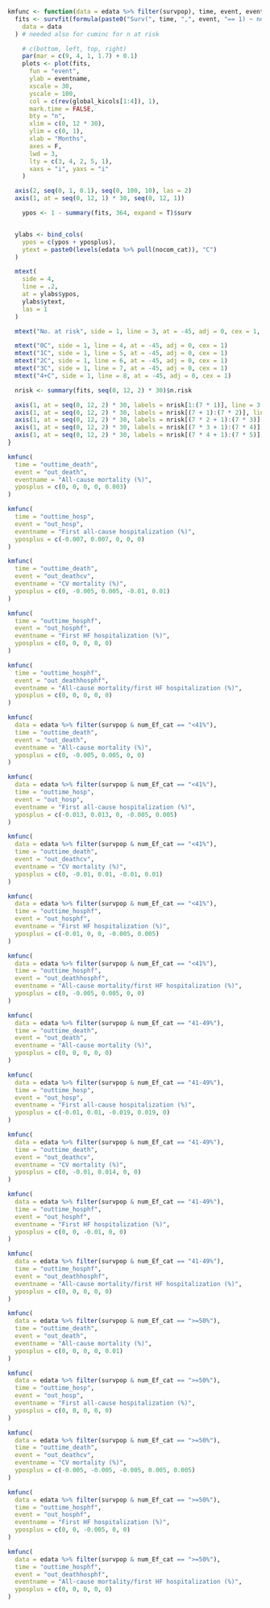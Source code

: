 ```r

kmfunc <- function(data = edata %>% filter(survpop), time, event, eventname, yposplus = rep(0, 5)) {
  fits <- survfit(formula(paste0("Surv(", time, ",", event, "== 1) ~ nocom_cat")),
    data = data
  ) # needed also for cuminc for n at risk

    # c(bottom, left, top, right)
    par(mar = c(9, 4, 1, 1.7) + 0.1)
    plots <- plot(fits,
      fun = "event",
      ylab = eventname,
      xscale = 30,
      yscale = 100,
      col = c(rev(global_kicols[1:4]), 1),
      mark.time = FALSE,
      bty = "n",
      xlim = c(0, 12 * 30),
      ylim = c(0, 1),
      xlab = "Months",
      axes = F,
      lwd = 3,
      lty = c(3, 4, 2, 5, 1),
      xaxs = "i", yaxs = "i"
    )

  axis(2, seq(0, 1, 0.1), seq(0, 100, 10), las = 2)
  axis(1, at = seq(0, 12, 1) * 30, seq(0, 12, 1))

    ypos <- 1 - summary(fits, 364, expand = T)$surv


  ylabs <- bind_cols(
    ypos = c(ypos + yposplus),
    ytext = paste0(levels(edata %>% pull(nocom_cat)), "C")
  )

  mtext(
    side = 4,
    line = .2,
    at = ylabs$ypos,
    ylabs$ytext,
    las = 1
  )

  mtext("No. at risk", side = 1, line = 3, at = -45, adj = 0, cex = 1, font = 2)

  mtext("0C", side = 1, line = 4, at = -45, adj = 0, cex = 1)
  mtext("1C", side = 1, line = 5, at = -45, adj = 0, cex = 1)
  mtext("2C", side = 1, line = 6, at = -45, adj = 0, cex = 1)
  mtext("3C", side = 1, line = 7, at = -45, adj = 0, cex = 1)
  mtext("4+C", side = 1, line = 8, at = -45, adj = 0, cex = 1)

  nrisk <- summary(fits, seq(0, 12, 2) * 30)$n.risk

  axis(1, at = seq(0, 12, 2) * 30, labels = nrisk[1:(7 * 1)], line = 3, tick = FALSE, cex.axis = 1)
  axis(1, at = seq(0, 12, 2) * 30, labels = nrisk[(7 + 1):(7 * 2)], line = 4, tick = FALSE, cex.axis = 1)
  axis(1, at = seq(0, 12, 2) * 30, labels = nrisk[(7 * 2 + 1):(7 * 3)], line = 5, tick = FALSE, cex.axis = 1)
  axis(1, at = seq(0, 12, 2) * 30, labels = nrisk[(7 * 3 + 1):(7 * 4)], line = 6, tick = FALSE, cex.axis = 1)
  axis(1, at = seq(0, 12, 2) * 30, labels = nrisk[(7 * 4 + 1):(7 * 5)], line = 7, tick = FALSE, cex.axis = 1)
}
```

```r
kmfunc(
  time = "outtime_death",
  event = "out_death",
  eventname = "All-cause mortality (%)",
  yposplus = c(0, 0, 0, 0, 0.003)
)
```

```r
kmfunc(
  time = "outtime_hosp",
  event = "out_hosp",
  eventname = "First all-cause hospitalization (%)",
  yposplus = c(-0.007, 0.007, 0, 0, 0)
)
```

```r
kmfunc(
  time = "outtime_death",
  event = "out_deathcv",
  eventname = "CV mortality (%)",
  yposplus = c(0, -0.005, 0.005, -0.01, 0.01)
)
```

```r
kmfunc(
  time = "outtime_hosphf",
  event = "out_hosphf",
  eventname = "First HF hospitalization (%)",
  yposplus = c(0, 0, 0, 0, 0)
)
```

```r
kmfunc(
  time = "outtime_hosphf",
  event = "out_deathhosphf",
  eventname = "All-cause mortality/first HF hospitalization (%)",
  yposplus = c(0, 0, 0, 0, 0)
)
```

```r
kmfunc(
  data = edata %>% filter(survpop & num_Ef_cat == "<41%"),
  time = "outtime_death",
  event = "out_death",
  eventname = "All-cause mortality (%)",
  yposplus = c(0, -0.005, 0.005, 0, 0)
)
```

```r
kmfunc(
  data = edata %>% filter(survpop & num_Ef_cat == "<41%"),
  time = "outtime_hosp",
  event = "out_hosp",
  eventname = "First all-cause hospitalization (%)",
  yposplus = c(-0.013, 0.013, 0, -0.005, 0.005)
)
```

```r
kmfunc(
  data = edata %>% filter(survpop & num_Ef_cat == "<41%"),
  time = "outtime_death",
  event = "out_deathcv",
  eventname = "CV mortality (%)",
  yposplus = c(0, -0.01, 0.01, -0.01, 0.01)
)
```

```r
kmfunc(
  data = edata %>% filter(survpop & num_Ef_cat == "<41%"),
  time = "outtime_hosphf",
  event = "out_hosphf",
  eventname = "First HF hospitalization (%)",
  yposplus = c(-0.01, 0, 0, -0.005, 0.005)
)
```

```r
kmfunc(
  data = edata %>% filter(survpop & num_Ef_cat == "<41%"),
  time = "outtime_hosphf",
  event = "out_deathhosphf",
  eventname = "All-cause mortality/first HF hospitalization (%)",
  yposplus = c(0, -0.005, 0.005, 0, 0)
)
```

```r
kmfunc(
  data = edata %>% filter(survpop & num_Ef_cat == "41-49%"),
  time = "outtime_death",
  event = "out_death",
  eventname = "All-cause mortality (%)",
  yposplus = c(0, 0, 0, 0, 0)
)
```

```r
kmfunc(
  data = edata %>% filter(survpop & num_Ef_cat == "41-49%"),
  time = "outtime_hosp",
  event = "out_hosp",
  eventname = "First all-cause hospitalization (%)",
  yposplus = c(-0.01, 0.01, -0.019, 0.019, 0)
)
```

```r
kmfunc(
  data = edata %>% filter(survpop & num_Ef_cat == "41-49%"),
  time = "outtime_death",
  event = "out_deathcv",
  eventname = "CV mortality (%)",
  yposplus = c(0, -0.01, 0.014, 0, 0)
)
```

```r
kmfunc(
  data = edata %>% filter(survpop & num_Ef_cat == "41-49%"),
  time = "outtime_hosphf",
  event = "out_hosphf",
  eventname = "First HF hospitalization (%)",
  yposplus = c(0, 0, -0.01, 0, 0)
)
```

```r
kmfunc(
  data = edata %>% filter(survpop & num_Ef_cat == "41-49%"),
  time = "outtime_hosphf",
  event = "out_deathhosphf",
  eventname = "All-cause mortality/first HF hospitalization (%)",
  yposplus = c(0, 0, 0, 0, 0)
)
```

```r
kmfunc(
  data = edata %>% filter(survpop & num_Ef_cat == ">=50%"),
  time = "outtime_death",
  event = "out_death",
  eventname = "All-cause mortality (%)",
  yposplus = c(0, 0, 0, 0, 0.01)
)
```

```r
kmfunc(
  data = edata %>% filter(survpop & num_Ef_cat == ">=50%"),
  time = "outtime_hosp",
  event = "out_hosp",
  eventname = "First all-cause hospitalization (%)",
  yposplus = c(0, 0, 0, 0, 0)
)
```

```r
kmfunc(
  data = edata %>% filter(survpop & num_Ef_cat == ">=50%"),
  time = "outtime_death",
  event = "out_deathcv",
  eventname = "CV mortality (%)",
  yposplus = c(-0.005, -0.005, -0.005, 0.005, 0.005)
)
```

```r
kmfunc(
  data = edata %>% filter(survpop & num_Ef_cat == ">=50%"),
  time = "outtime_hosphf",
  event = "out_hosphf",
  eventname = "First HF hospitalization (%)",
  yposplus = c(0, 0, -0.005, 0, 0)
)
```

```r
kmfunc(
  data = edata %>% filter(survpop & num_Ef_cat == ">=50%"),
  time = "outtime_hosphf",
  event = "out_deathhosphf",
  eventname = "All-cause mortality/first HF hospitalization (%)",
  yposplus = c(0, 0, 0, 0, 0)
)
```
